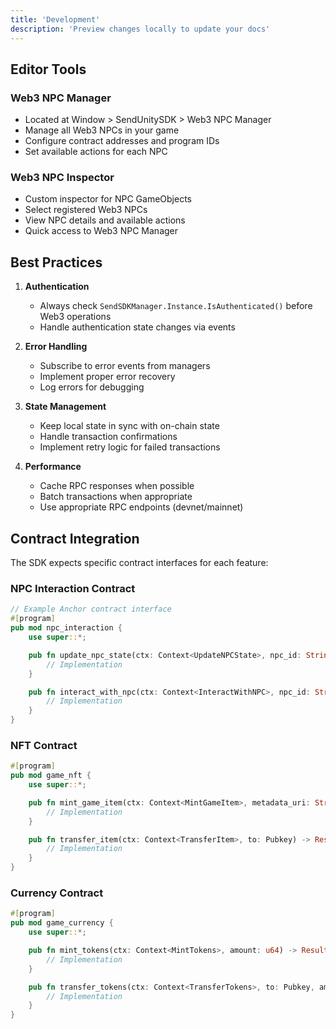 ```yaml
---
title: 'Development'
description: 'Preview changes locally to update your docs'
---
```


## Editor Tools

### Web3 NPC Manager

- Located at Window > SendUnitySDK > Web3 NPC Manager
- Manage all Web3 NPCs in your game
- Configure contract addresses and program IDs
- Set available actions for each NPC

### Web3 NPC Inspector

- Custom inspector for NPC GameObjects
- Select registered Web3 NPCs
- View NPC details and available actions
- Quick access to Web3 NPC Manager

## Best Practices

1. **Authentication**

   - Always check `SendSDKManager.Instance.IsAuthenticated()` before Web3 operations
   - Handle authentication state changes via events

2. **Error Handling**

   - Subscribe to error events from managers
   - Implement proper error recovery
   - Log errors for debugging

3. **State Management**

   - Keep local state in sync with on-chain state
   - Handle transaction confirmations
   - Implement retry logic for failed transactions

4. **Performance**
   - Cache RPC responses when possible
   - Batch transactions when appropriate
   - Use appropriate RPC endpoints (devnet/mainnet)

## Contract Integration

The SDK expects specific contract interfaces for each feature:

### NPC Interaction Contract

```rust
// Example Anchor contract interface
#[program]
pub mod npc_interaction {
    use super::*;

    pub fn update_npc_state(ctx: Context<UpdateNPCState>, npc_id: String, new_state: Vec<u8>) -> Result<()> {
        // Implementation
    }

    pub fn interact_with_npc(ctx: Context<InteractWithNPC>, npc_id: String, action: String, params: Vec<u8>) -> Result<()> {
        // Implementation
    }
}
```

### NFT Contract

```rust
#[program]
pub mod game_nft {
    use super::*;

    pub fn mint_game_item(ctx: Context<MintGameItem>, metadata_uri: String) -> Result<()> {
        // Implementation
    }

    pub fn transfer_item(ctx: Context<TransferItem>, to: Pubkey) -> Result<()> {
        // Implementation
    }
}
```

### Currency Contract

```rust
#[program]
pub mod game_currency {
    use super::*;

    pub fn mint_tokens(ctx: Context<MintTokens>, amount: u64) -> Result<()> {
        // Implementation
    }

    pub fn transfer_tokens(ctx: Context<TransferTokens>, to: Pubkey, amount: u64) -> Result<()> {
        // Implementation
    }
}
```